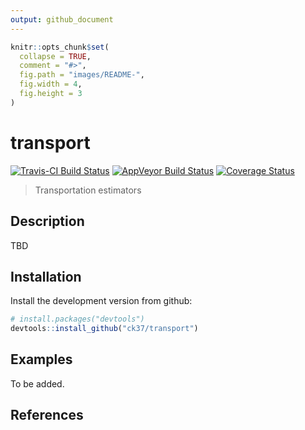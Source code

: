 ```yaml
---
output: github_document
---
```


```r
knitr::opts_chunk$set(
  collapse = TRUE,
  comment = "#>",
  fig.path = "images/README-",
  fig.width = 4,
  fig.height = 3
)
```

# transport

[![Travis-CI Build Status](https://travis-ci.org/ck37/transport.svg?branch=master)](https://travis-ci.org/ck37/transport)
[![AppVeyor Build  Status](https://ci.appveyor.com/api/projects/status/github/ck37/transport?branch=master&svg=true)](https://ci.appveyor.com/project/ck37/transport)
[![Coverage Status](https://img.shields.io/codecov/c/github/ck37/transport/master.svg)](https://codecov.io/github/ck37/transport?branch=master)

> Transportation estimators

## Description

TBD

## Installation

Install the development version from github:

```r
# install.packages("devtools")
devtools::install_github("ck37/transport")
```

## Examples

To be added.

## References